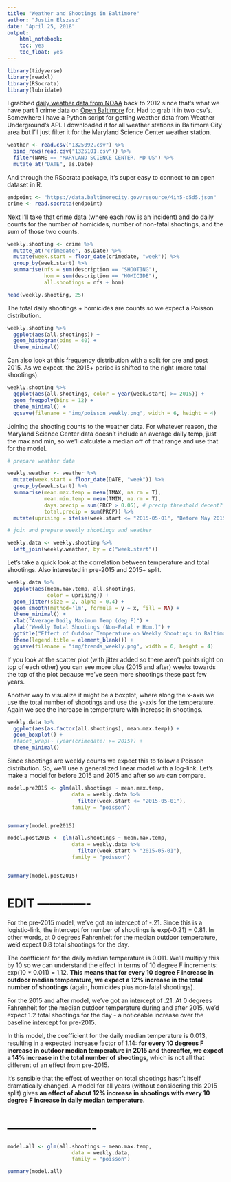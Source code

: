 ```yaml
---
title: "Weather and Shootings in Baltimore"
author: "Justin Elszasz"
date: "April 25, 2018"
output:
    html_notebook:
    toc: yes
    toc_float: yes
---
```


```r
library(tidyverse)
library(readxl)
library(RSocrata)
library(lubridate)
```
I grabbed [daily weather data from NOAA](https://www.ncdc.noaa.gov/cdo-web/datasets) back to 2012 since that's what we have part 1 crime data on [Open Baltimore](https://data.baltimorecity.gov/Public-Safety/BPD-Part-1-Victim-Based-Crime-Data/wsfq-mvij) for. Had to grab it in two csv's. Somewhere I have a Python script for getting weather data from Weather Underground's API. I downloaded it for all weather stations in Baltimore City area but I'll just filter it for the Maryland Science Center weather station.

```r
weather <- read.csv("1325092.csv") %>%
  bind_rows(read.csv("1325101.csv")) %>%
  filter(NAME == "MARYLAND SCIENCE CENTER, MD US") %>%
  mutate_at("DATE", as.Date)
```

And through the RSocrata package, it's super easy to connect to an open dataset in R.

```r
endpoint <- "https://data.baltimorecity.gov/resource/4ih5-d5d5.json"
crime <- read.socrata(endpoint)
```

Next I'll take that crime data (where each row is an incident) and do daily counts for the number of homicides, number of non-fatal shootings, and the sum of those two counts.

```r
weekly.shooting <- crime %>% 
  mutate_at("crimedate", as.Date) %>%
  mutate(week.start = floor_date(crimedate, "week")) %>%
  group_by(week.start) %>%
  summarise(nfs = sum(description == "SHOOTING"),
            hom = sum(description == "HOMICIDE"),
            all.shootings = nfs + hom)

head(weekly.shooting, 25)
```

The total daily shootings + homicides are counts so we expect a Poisson distribution.

```r
weekly.shooting %>%
  ggplot(aes(all.shootings)) +
  geom_histogram(bins = 40) +
  theme_minimal()
```

Can also look at this frequency distribution with a split for pre and post 2015. As we expect, the 2015+ period is shifted to the right (more total shootings).

```r
weekly.shooting %>%
  ggplot(aes(all.shootings, color = year(week.start) >= 2015)) +
  geom_freqpoly(bins = 12) +
  theme_minimal() +
  ggsave(filename = "img/poisson_weekly.png", width = 6, height = 4)
```

Joining the shooting counts to the weather data. For whatever reason, the Maryland Science Center data doesn't include an average daily temp, just the max and min, so we'll calculate a median off of that range and use that for the model.

```r
# prepare weather data

weekly.weather <- weather %>%
  mutate(week.start = floor_date(DATE, "week")) %>%
  group_by(week.start) %>%
  summarise(mean.max.temp = mean(TMAX, na.rm = T),
            mean.min.temp = mean(TMIN, na.rm = T),
            days.precip = sum(PRCP > 0.05), # precip threshold decent?
            total.precip = sum(PRCP)) %>%
  mutate(uprising = ifelse(week.start <= "2015-05-01", "Before May 2015", "May 2015 +"))

```

```r
# join and prepare weekly shootings and weather

weekly.data <- weekly.shooting %>%
  left_join(weekly.weather, by = c("week.start"))

```

Let's take a quick look at the correlation between temperature and total shootings. Also interested in pre-2015 and 2015+ split.

```r
weekly.data %>%
  ggplot(aes(mean.max.temp, all.shootings, 
             color = uprising)) +
  geom_jitter(size = 2, alpha = 0.4) +
  geom_smooth(method='lm', formula = y ~ x, fill = NA) +
  theme_minimal() +
  xlab("Average Daily Maximum Temp (deg F)") +
  ylab("Weekly Total Shootings (Non-Fatal + Hom.)") +
  ggtitle("Effect of Outdoor Temperature on Weekly Shootings in Baltimore") +
  theme(legend.title = element_blank()) +
  ggsave(filename = "img/trends_weekly.png", width = 6, height = 4)
```

If you look at the scatter plot (with jitter added so there aren't points right on top of each other) you can see more blue (2015 and after) weeks towards the top of the plot because we've seen more shootings these past few years.

Another way to visualize it might be a boxplot, where along the x-axis we use the total number of shootings and use the y-axis for the temperature. Again we see the increase in temperature with increase in shootings.

```r
weekly.data %>%
  ggplot(aes(as.factor(all.shootings), mean.max.temp)) + 
  geom_boxplot() + 
  #facet_wrap(~ (year(crimedate) >= 2015)) +
  theme_minimal()
```

Since shootings are weekly counts we expect this to follow a Poisson distribution. So, we'll use a generalized linear model with a log-link. Let's make a model for before 2015 and 2015 and after so we can compare.

```r
model.pre2015 <- glm(all.shootings ~ mean.max.temp, 
                     data = weekly.data %>%
                       filter(week.start <= "2015-05-01"), 
                     family = "poisson")


summary(model.pre2015)
```

```r
model.post2015 <- glm(all.shootings ~ mean.max.temp, 
                     data = weekly.data %>%
                       filter(week.start > "2015-05-01"), 
                     family = "poisson")


summary(model.post2015)
```

# EDIT -------------

For the pre-2015 model, we've got an intercept of -.21. Since this is a logistic-link, the intercept for number of shootings is exp(-0.21) = 0.81. In other words, at 0 degrees Fahrenheit for the median outdoor temperature, we'd expect 0.8 total shootings for the day.

The coefficient for the daily median temperature is 0.011. We'll multiply this by 10 so we can understand the effect in terms of 10 degree F increments: exp(10 * 0.011) = 1.12. __This means that for every 10 degree F increase in outdoor median temperature, we expect a 12% increase in the total number of shootings__ (again, homicides plus non-fatal shootings).  

For the 2015 and after model, we've got an intercept of .21. At 0 degrees Fahrenheit for the median outdoor temperature during and after 2015, we'd expect 1.2 total shootings for the day - a noticeable increase over the baseline intercept for pre-2015.

In this model, the coefficient for the daily median temperature is 0.013, resulting in a expected increase factor of 1.14: __for every 10 degrees F increase in outdoor median temperature in 2015 and thereafter, we expect a 14% increase in the total number of shootings__, which is not all that different of an effect from pre-2015.

It's sensible that the effect of weather on total shootings hasn't itself dramatically changed. A model for all years (without considering this 2015 split) gives __an effect of about 12% increase in shootings with every 10 degree F increase in daily median temperature.__

# ----------------------

```r
model.all <- glm(all.shootings ~ mean.max.temp, 
                     data = weekly.data, 
                     family = "poisson")

summary(model.all)
```
